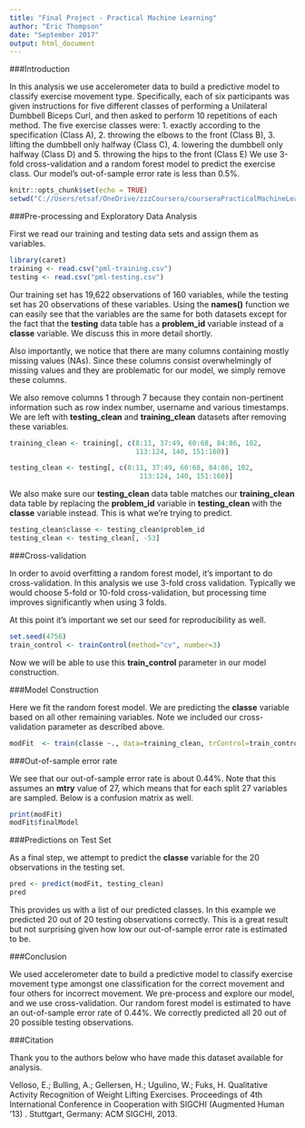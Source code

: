 ```yaml
---
title: "Final Project - Practical Machine Learning"
author: "Eric Thompson"
date: "September 2017"
output: html_document
---
```


###Introduction

In this analysis we use accelerometer data to build a predictive model 
to classify exercise movement type.  Specifically, each of six participants
was given instructions for five different classes of performing a Unilateral 
Dumbbell Biceps Curl, and then asked to perform 10 repetitions of each method.
The five exercise classes were:
1. exactly according to the specification (Class A), 
2. throwing the elbows to the front (Class B), 
3. lifting the dumbbell only halfway (Class C), 
4. lowering the dumbbell only halfway (Class D) and 
5. throwing the hips to the front (Class E)
We use 3-fold cross-validation and a random forest
model to predict the exercise class.  Our model's out-of-sample error rate
is less than 0.5%.

```r
knitr::opts_chunk$set(echo = TRUE)
setwd("C://Users/etsaf/OneDrive/zzzCoursera/courseraPracticalMachineLearning/finalProject/practical_machine_learning")
```

###Pre-processing and Exploratory Data Analysis

First we read our training and testing data sets and assign them as variables.
```r
library(caret)
training <- read.csv("pml-training.csv")
testing <- read.csv("pml-testing.csv")
```

Our training set has 19,622 observations of 160 variables, while the testing 
set has 20 observations of these variables.  Using the **names()** function
we can easily see that the variables are the same for both datasets except 
for the fact that the **testing** data table has a **problem_id** 
variable instead of a **classe** variable.  We discuss this in more detail 
shortly.

Also importantly, we notice that there are many columns containing
mostly missing values (NAs). Since these columns consist overwhelmingly of 
missing values and they are problematic for our model, we simply remove these 
columns.

We also remove columns 1 through 7 because they contain non-pertinent 
information such as row index number, username and various timestamps.  We 
are left with **testing_clean** and **training_clean** datasets after 
removing these variables.

```r
training_clean <- training[, c(8:11, 37:49, 60:68, 84:86, 102, 
                               113:124, 140, 151:160)]

testing_clean <- testing[, c(8:11, 37:49, 60:68, 84:86, 102, 
                                113:124, 140, 151:160)]
```

We also make sure our **testing_clean** data table matches our 
**training_clean** data table by replacing the **problem_id** variable in 
**testing_clean** with the **classe** variable instead.  This is what we're 
trying to predict.

```r
testing_clean$classe <- testing_clean$problem_id
testing_clean <- testing_clean[, -53]
```

###Cross-validation

In order to avoid overfitting a random forest model, it's important to do
cross-validation.  In this analysis we use 3-fold cross validation.  Typically
we would choose 5-fold or 10-fold cross-validation, but processing time
improves significantly when using 3 folds.

At this point it's important we set our seed for reproducibility as well.

```r
set.seed(4756)
train_control <- trainControl(method="cv", number=3)
```

Now we will be able to use this **train_control** parameter in our
model construction.

###Model Construction

Here we fit the random forest model.  We are predicting the **classe**
variable based on all other remaining variables.  Note we included
our cross-validation parameter as described above.

```r
modFit  <- train(classe ~., data=training_clean, trControl=train_control, method="rf")
```

###Out-of-sample error rate

We see that our out-of-sample error rate is about 0.44%.  Note that
this assumes an **mtry** value of 27, which means that for each split 27
variables are sampled.  Below is a confusion matrix as well.

```r
print(modFit)
modFit$finalModel
```

###Predictions on Test Set

As a final step, we attempt to predict the **classe** variable for the 20
observations in the testing set.

```r
pred <- predict(modFit, testing_clean)
pred
```

This provides us with a list of our predicted classes.  In this example
we predicted 20 out of 20 testing observations correctly.  This is a great 
result but not surprising given how low our out-of-sample error rate is
estimated to be.

###Conclusion

We used accelerometer date to build a predictive model to classify exercise 
movement type amongst one classification for the correct movement and four 
others for incorrect movement.  We pre-process and explore our model, and
we use cross-validation.  Our random forest model is estimated to have
an out-of-sample error rate of 0.44%.  We correctly predicted all 20 out
of 20 possible testing observations.

###Citation

Thank you to the authors below who have made this dataset available for
analysis.

Velloso, E.; Bulling, A.; Gellersen, H.; Ugulino, W.; Fuks, H. Qualitative 
Activity Recognition of Weight Lifting Exercises. Proceedings of 4th 
International Conference in Cooperation with SIGCHI (Augmented Human '13) . 
Stuttgart, Germany: ACM SIGCHI, 2013. 

